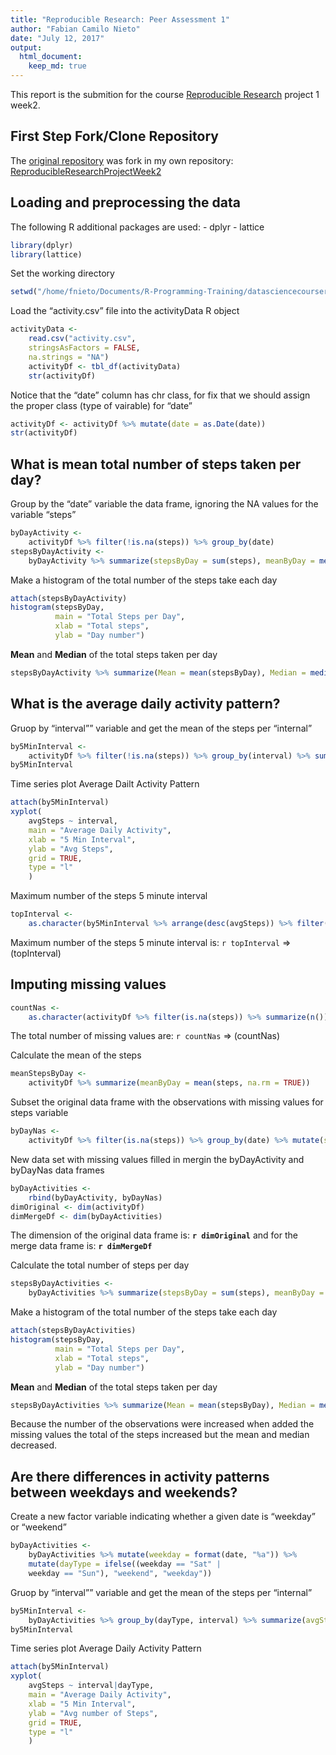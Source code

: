 ```yaml
---
title: "Reproducible Research: Peer Assessment 1"
author: "Fabian Camilo Nieto"
date: "July 12, 2017"
output: 
  html_document:
    keep_md: true
---
```


This report is the submition for the course [Reproducible Research](https://www.coursera.org/learn/reproducible-research) project 1 week2.

## First Step Fork/Clone Repository
The [original repository](http://github.com/rdpeng/RepData_PeerAssessment1) was fork in my own repository: [ReproducibleResearchProjectWeek2](https://github.com/fabiancnieto/ReproducibleResearchProjectWeek2)

## Loading and preprocessing the data
The following R additional packages are used:
- dplyr
- lattice
```r
library(dplyr)
library(lattice)
```
Set the working directory
```r
setwd("/home/fnieto/Documents/R-Programming-Training/datasciencecoursera/Reproducible_Research/Week2/Project")
```
Load the "activity.csv" file into the activityData R object
```r
activityData <-
    read.csv("activity.csv",
    stringsAsFactors = FALSE,
    na.strings = "NA")
    activityDf <- tbl_df(activityData)
    str(activityDf)
```
Notice that the "date" column has chr class, for fix that we should assign the proper class (type of vairable) for "date"
```r
activityDf <- activityDf %>% mutate(date = as.Date(date))
str(activityDf)
```
## What is mean total number of steps taken per day?
Group by the "date" variable the data frame, ignoring the NA values for the variable "steps"
```r
byDayActivity <-
    activityDf %>% filter(!is.na(steps)) %>% group_by(date)
stepsByDayActivity <-
    byDayActivity %>% summarize(stepsByDay = sum(steps), meanByDay = mean(steps))
```
Make a histogram of the total number of the steps take each day
```r
attach(stepsByDayActivity)
histogram(stepsByDay,
          main = "Total Steps per Day",
          xlab = "Total steps",
          ylab = "Day number")
```

**Mean** and **Median** of the total steps taken per day
```r
stepsByDayActivity %>% summarize(Mean = mean(stepsByDay), Median = median(stepsByDay))
```

## What is the average daily activity pattern?
Gruop by "interval"" variable and get the mean of the steps per "internal"
```r
by5MinInterval <-
    activityDf %>% filter(!is.na(steps)) %>% group_by(interval) %>% summarize(avgSteps = mean(steps))
by5MinInterval
```
Time series plot Average Dailt Activity Pattern
```r
attach(by5MinInterval)
xyplot(
    avgSteps ~ interval,
    main = "Average Daily Activity",
    xlab = "5 Min Interval",
    ylab = "Avg Steps",
    grid = TRUE,
    type = "l"
    )
```

Maximum number of the steps 5 minute interval 
```r
topInterval <-
    as.character(by5MinInterval %>% arrange(desc(avgSteps)) %>% filter(row_number() == 1) %>% select(interval))
```
Maximum number of the steps 5 minute interval is: `r topInterval` => (topInterval)

## Imputing missing values
```r
countNas <-
    as.character(activityDf %>% filter(is.na(steps)) %>% summarize(n()))
```
The total number of missing values are: `r countNas` => (countNas)

Calculate the mean of the steps
```r
meanStepsByDay <-
    activityDf %>% summarize(meanByDay = mean(steps, na.rm = TRUE))
```

Subset the original data frame with the observations with missing values for steps variable
```r
byDayNas <-
    activityDf %>% filter(is.na(steps)) %>% group_by(date) %>% mutate(steps = (as.numeric(meanStepsByDay)))
```

New data set with missing values filled in mergin the byDayActivity and byDayNas data frames
```r
byDayActivities <-
    rbind(byDayActivity, byDayNas)
dimOriginal <- dim(activityDf)
dimMergeDf <- dim(byDayActivities)
```
The dimension of the original data frame is: **`r dimOriginal`** and for the merge data frame is: **`r dimMergeDf`**

Calculate the total number of steps per day
```r
stepsByDayActivities <-
    byDayActivities %>% summarize(stepsByDay = sum(steps), meanByDay = mean(steps))
```
Make a histogram of the total number of the steps take each day
```r
attach(stepsByDayActivities)
histogram(stepsByDay,
          main = "Total Steps per Day",
          xlab = "Total steps",
          ylab = "Day number")
```

**Mean** and **Median** of the total steps taken per day
```r
stepsByDayActivities %>% summarize(Mean = mean(stepsByDay), Median = median(stepsByDay))
```
Because the number of the observations were increased when added the missing values the total of the steps increased but the mean and median decreased.

## Are there differences in activity patterns between weekdays and weekends?

Create a new factor variable indicating whether a given date is "weekday" or "weekend"
```r
byDayActivities <-
    byDayActivities %>% mutate(weekday = format(date, "%a")) %>%
    mutate(dayType = ifelse((weekday == "Sat" |
    weekday == "Sun"), "weekend", "weekday"))
```
Gruop by "interval"" variable and get the mean of the steps per "internal"
```r
by5MinInterval <-
    byDayActivities %>% group_by(dayType, interval) %>% summarize(avgSteps = mean(steps))
by5MinInterval
```
Time series plot Average Daily Activity Pattern
```r
attach(by5MinInterval)
xyplot(
    avgSteps ~ interval|dayType,
    main = "Average Daily Activity",
    xlab = "5 Min Interval",
    ylab = "Avg number of Steps",
    grid = TRUE,
    type = "l"
    )
```